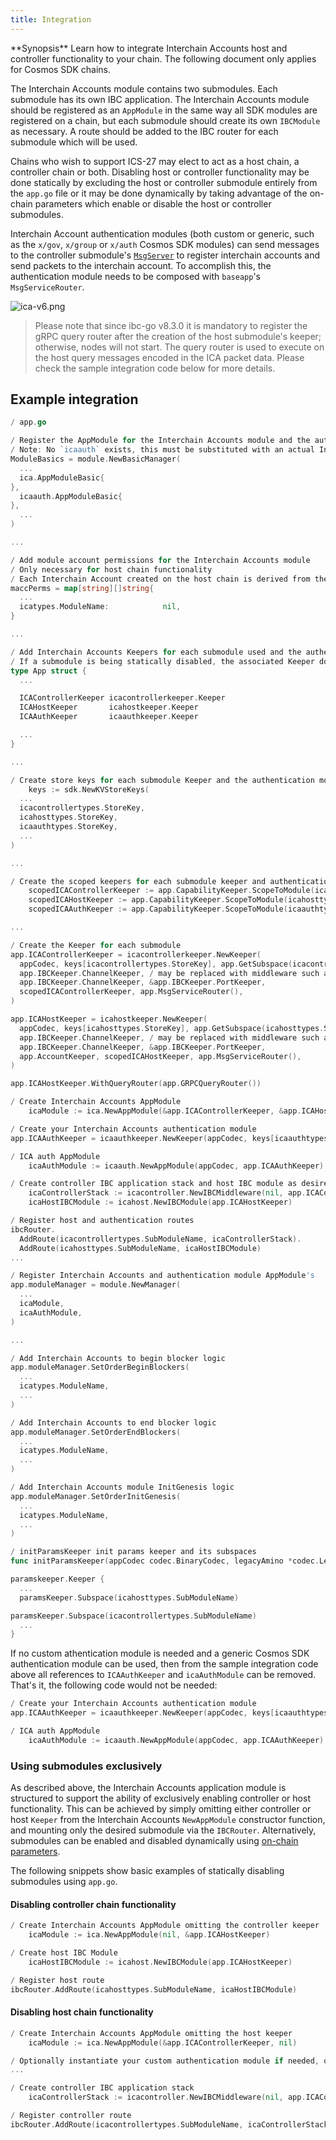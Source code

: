 ```yaml
---
title: Integration
---
```


<Note>
**Synopsis**
Learn how to integrate Interchain Accounts host and controller functionality to your chain. The following document only applies for Cosmos SDK chains.
</Note>

The Interchain Accounts module contains two submodules. Each submodule has its own IBC application. The Interchain Accounts module should be registered as an `AppModule` in the same way all SDK modules are registered on a chain, but each submodule should create its own `IBCModule` as necessary. A route should be added to the IBC router for each submodule which will be used.

Chains who wish to support ICS-27 may elect to act as a host chain, a controller chain or both. Disabling host or controller functionality may be done statically by excluding the host or controller submodule entirely from the `app.go` file or it may be done dynamically by taking advantage of the on-chain parameters which enable or disable the host or controller submodules.

Interchain Account authentication modules (both custom or generic, such as the `x/gov`, `x/group` or `x/auth` Cosmos SDK modules) can send messages to the controller submodule's [`MsgServer`](/docs/ibc/v8.5.x/apps/interchain-accounts/messages) to register interchain accounts and send packets to the interchain account. To accomplish this, the authentication module needs to be composed with `baseapp`'s `MsgServiceRouter`.

![ica-v6.png](/docs/ibc/images/02-apps/02-interchain-accounts/images/ica-v6.png)

> Please note that since ibc-go v8.3.0 it is mandatory to register the gRPC query router after the creation of the host submodule's keeper; otherwise, nodes will not start. The query router is used to execute on the host query messages encoded in the ICA packet data. Please check the sample integration code below for more details.

## Example integration

```go expandable
/ app.go

/ Register the AppModule for the Interchain Accounts module and the authentication module
/ Note: No `icaauth` exists, this must be substituted with an actual Interchain Accounts authentication module
ModuleBasics = module.NewBasicManager(
  ...
  ica.AppModuleBasic{
},
  icaauth.AppModuleBasic{
},
  ...
)

... 

/ Add module account permissions for the Interchain Accounts module
/ Only necessary for host chain functionality
/ Each Interchain Account created on the host chain is derived from the module account created
maccPerms = map[string][]string{
  ...
  icatypes.ModuleName:            nil,
}

...

/ Add Interchain Accounts Keepers for each submodule used and the authentication module
/ If a submodule is being statically disabled, the associated Keeper does not need to be added. 
type App struct {
  ...

  ICAControllerKeeper icacontrollerkeeper.Keeper
  ICAHostKeeper       icahostkeeper.Keeper
  ICAAuthKeeper       icaauthkeeper.Keeper

  ...
}

...

/ Create store keys for each submodule Keeper and the authentication module
    keys := sdk.NewKVStoreKeys(
  ...
  icacontrollertypes.StoreKey,
  icahosttypes.StoreKey,
  icaauthtypes.StoreKey,
  ...
)

... 

/ Create the scoped keepers for each submodule keeper and authentication keeper
    scopedICAControllerKeeper := app.CapabilityKeeper.ScopeToModule(icacontrollertypes.SubModuleName)
    scopedICAHostKeeper := app.CapabilityKeeper.ScopeToModule(icahosttypes.SubModuleName)
    scopedICAAuthKeeper := app.CapabilityKeeper.ScopeToModule(icaauthtypes.ModuleName)

...

/ Create the Keeper for each submodule
app.ICAControllerKeeper = icacontrollerkeeper.NewKeeper(
  appCodec, keys[icacontrollertypes.StoreKey], app.GetSubspace(icacontrollertypes.SubModuleName),
  app.IBCKeeper.ChannelKeeper, / may be replaced with middleware such as ics29 fee
  app.IBCKeeper.ChannelKeeper, &app.IBCKeeper.PortKeeper,
  scopedICAControllerKeeper, app.MsgServiceRouter(),
)

app.ICAHostKeeper = icahostkeeper.NewKeeper(
  appCodec, keys[icahosttypes.StoreKey], app.GetSubspace(icahosttypes.SubModuleName),
  app.IBCKeeper.ChannelKeeper, / may be replaced with middleware such as ics29 fee
  app.IBCKeeper.ChannelKeeper, &app.IBCKeeper.PortKeeper,
  app.AccountKeeper, scopedICAHostKeeper, app.MsgServiceRouter(),
)

app.ICAHostKeeper.WithQueryRouter(app.GRPCQueryRouter())

/ Create Interchain Accounts AppModule
    icaModule := ica.NewAppModule(&app.ICAControllerKeeper, &app.ICAHostKeeper)

/ Create your Interchain Accounts authentication module
app.ICAAuthKeeper = icaauthkeeper.NewKeeper(appCodec, keys[icaauthtypes.StoreKey], app.MsgServiceRouter())

/ ICA auth AppModule
    icaAuthModule := icaauth.NewAppModule(appCodec, app.ICAAuthKeeper)

/ Create controller IBC application stack and host IBC module as desired
    icaControllerStack := icacontroller.NewIBCMiddleware(nil, app.ICAControllerKeeper)
    icaHostIBCModule := icahost.NewIBCModule(app.ICAHostKeeper)

/ Register host and authentication routes
ibcRouter.
  AddRoute(icacontrollertypes.SubModuleName, icaControllerStack).
  AddRoute(icahosttypes.SubModuleName, icaHostIBCModule)
...

/ Register Interchain Accounts and authentication module AppModule's
app.moduleManager = module.NewManager(
  ...
  icaModule,
  icaAuthModule,
)

...

/ Add Interchain Accounts to begin blocker logic
app.moduleManager.SetOrderBeginBlockers(
  ...
  icatypes.ModuleName,
  ...
)

/ Add Interchain Accounts to end blocker logic
app.moduleManager.SetOrderEndBlockers(
  ...
  icatypes.ModuleName,
  ...
)

/ Add Interchain Accounts module InitGenesis logic
app.moduleManager.SetOrderInitGenesis(
  ...
  icatypes.ModuleName,
  ...
)

/ initParamsKeeper init params keeper and its subspaces
func initParamsKeeper(appCodec codec.BinaryCodec, legacyAmino *codec.LegacyAmino, key, tkey sdk.StoreKey)

paramskeeper.Keeper {
  ...
  paramsKeeper.Subspace(icahosttypes.SubModuleName)

paramsKeeper.Subspace(icacontrollertypes.SubModuleName)
  ...
}
```

If no custom athentication module is needed and a generic Cosmos SDK authentication module can be used, then from the sample integration code above all references to `ICAAuthKeeper` and `icaAuthModule` can be removed. That's it, the following code would not be needed:

```go
/ Create your Interchain Accounts authentication module
app.ICAAuthKeeper = icaauthkeeper.NewKeeper(appCodec, keys[icaauthtypes.StoreKey], app.MsgServiceRouter())

/ ICA auth AppModule
    icaAuthModule := icaauth.NewAppModule(appCodec, app.ICAAuthKeeper)
```

### Using submodules exclusively

As described above, the Interchain Accounts application module is structured to support the ability of exclusively enabling controller or host functionality.
This can be achieved by simply omitting either controller or host `Keeper` from the Interchain Accounts `NewAppModule` constructor function, and mounting only the desired submodule via the `IBCRouter`.
Alternatively, submodules can be enabled and disabled dynamically using [on-chain parameters](/docs/ibc/v8.5.x/apps/interchain-accounts/parameters).

The following snippets show basic examples of statically disabling submodules using `app.go`.

#### Disabling controller chain functionality

```go
/ Create Interchain Accounts AppModule omitting the controller keeper
    icaModule := ica.NewAppModule(nil, &app.ICAHostKeeper)

/ Create host IBC Module
    icaHostIBCModule := icahost.NewIBCModule(app.ICAHostKeeper)

/ Register host route
ibcRouter.AddRoute(icahosttypes.SubModuleName, icaHostIBCModule)
```

#### Disabling host chain functionality

```go expandable
/ Create Interchain Accounts AppModule omitting the host keeper
    icaModule := ica.NewAppModule(&app.ICAControllerKeeper, nil)

/ Optionally instantiate your custom authentication module if needed, or not otherwise
...

/ Create controller IBC application stack
    icaControllerStack := icacontroller.NewIBCMiddleware(nil, app.ICAControllerKeeper)

/ Register controller route
ibcRouter.AddRoute(icacontrollertypes.SubModuleName, icaControllerStack)
```
